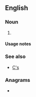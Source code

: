 {{also|Appendix:Variations of "cs"}}
==English==

===Noun===
{{head|en|noun plural form}}

# {{plural of|c|lang=en}}

====Usage notes====
{{U:en:plurals of letters}}

===See also===
* [[C's]]

===Anagrams===
* {{anagrams|en|a=cs|S.C.|SC|Sc|Sc.|sc|sc.}}
